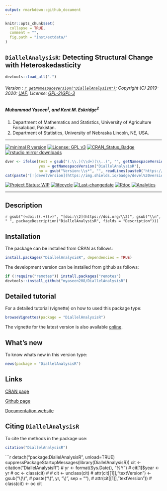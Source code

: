 ```yaml
---
output: rmarkdown::github_document
---
```


```r
knitr::opts_chunk$set(
  collapse = TRUE,
  comment = "",
  fig.path = "inst/extdata/"
)
```

## `DiallelAnalysisR`: Detecting Structural Change with Heteroskedasticity 

```r
devtools::load_all(".")
```

###### Version : [`r getNamespaceVersion("DiallelAnalysisR")`](https://myaseen208.github.io/DiallelAnalysisR/); Copyright (C) 2019-2020: [UAF](http://uaf.edu.pk//); License: [GPL-2|GPL-3](https://www.r-project.org/Licenses/)


##### *Muhammad Yaseen^1^, and Kent M. Eskridge^2^*

1. Department of Mathematics and Statistics, University of Agriculture Faisalabad, Pakistan.
2. Department of Statistics, University of Nebraska Lincoln, NE, USA.

***

[![minimal R version](https://img.shields.io/badge/R>%3D-3.5.0-6666ff.svg)](https://cran.r-project.org/)
[![License: GPL v3](https://img.shields.io/badge/License-GPL%20v3-blue.svg)](https://www.gnu.org/licenses/gpl-3.0)
[![CRAN_Status_Badge](https://www.r-pkg.org/badges/version-last-release/DiallelAnalysisR)](https://cran.r-project.org/package=DiallelAnalysisR)
[![rstudio mirror downloads](https://cranlogs.r-pkg.org/badges/grand-total/DiallelAnalysisR?color=green)](https://CRAN.R-project.org/package=DiallelAnalysisR)
<!-- [![packageversion](https://img.shields.io/badge/Package%20version-0.2.3.3-orange.svg)](https://github.com/myaseen208/DiallelAnalysisR) -->

```r
dver <- ifelse(test = gsub("(.\\.)(\\d+)(\\..)", "", getNamespaceVersion("DiallelAnalysisR")) != "",
               yes = getNamespaceVersion("DiallelAnalysisR"),
               no = gsub("Version:\\s*", "", readLines(paste0("https://raw.githubusercontent.com/", "myaseen208/DiallelAnalysisR", "/master/DESCRIPTION"))[grep("Version:", readLines(paste0("https://raw.githubusercontent.com/", "myaseen208/DiallelAnalysisR", "/master/DESCRIPTION")))]))
cat(paste("[![develVersion](https://img.shields.io/badge/devel%20version-", dver, "-orange.svg)](https://github.com/myaseen208/DiallelAnalysisR)", sep = ""))
```

<!-- [![GitHub Download Count](https://github-basic-badges.herokuapp.com/downloads/myaseen208/DiallelAnalysisR/total.svg)] -->
[![Project Status: WIP](http://www.repostatus.org/badges/latest/inactive.svg)](http://www.repostatus.org/#inactive)
[![lifecycle](https://img.shields.io/badge/lifecycle-stable-brightgreen.svg)](https://www.tidyverse.org/lifecycle/#stable)
[![Last-changedate](https://img.shields.io/badge/last%20change-`r gsub('-', '--', Sys.Date())`-yellowgreen.svg)](https://github.com/myaseen208/DiallelAnalysisR)
[![Rdoc](http://www.rdocumentation.org/badges/version/DiallelAnalysisR)](http://www.rdocumentation.org/packages/DiallelAnalysisR)
[![Analytics](https://pro-pulsar-193905.appspot.com/UA-116716530-1/welcome-page)](https://github.com/myaseen208/google-analytics-beacon)

***

## Description
`r gsub("(<doi:)(.+)(>)", "[doi:\\2](https://doi.org/\\2)", gsub("\\n", " ", packageDescription("DiallelAnalysisR", fields = "Description")))`

## Installation
The package can be installed from CRAN as follows:

```r
install.packages("DiallelAnalysisR", dependencies = TRUE)
```



The development version can be installed from github as follows:

```r
if (!require("remotes")) install.packages("remotes")
devtools::install_github("myaseen208/DiallelAnalysisR")
```

## Detailed tutorial
For a detailed tutorial (vignette) on how to used this package type:

```r
browseVignettes(package = "DiallelAnalysisR")
```

The vignette for the latest version is also available [online](https://myaseen208.github.io/DiallelAnalysisR/articles/IntroDiallelAnalysisR.html).


## What's new
To know whats new in this version type:

```r
news(package = "DiallelAnalysisR")
```

## Links

[CRAN page](https://cran.r-project.org/package=DiallelAnalysisR)

[Github page](https://github.com/myaseen208/DiallelAnalysisR)

[Documentation website](https://myaseen208.github.io/DiallelAnalysisR/)



## Citing `DiallelAnalysisR`
To cite the methods in the package use:

```r
citation("DiallelAnalysisR")
```

```r
detach("package:DiallelAnalysisR", unload=TRUE)
suppressPackageStartupMessages(library(DiallelAnalysisR))
cit <- citation("DiallelAnalysisR")
# yr <- format(Sys.Date(), "%Y")
# cit[1]$year <- yr
# oc <- class(cit)
# 
# cit <- unclass(cit)
# attr(cit[[1]],"textVersion") <- gsub("\\(\\)",
#                                      paste("\\(", yr, "\\)", sep = ""),
#                                      attr(cit[[1]],"textVersion"))
# class(cit) <- oc
cit
